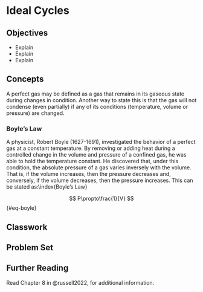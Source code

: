 # Ideal Cycles {#sec-ideal-cycles}

## Objectives

-   Explain
-   Explain
-   Explain

## Concepts

A perfect gas may be defined as a gas that remains in its gaseous state during changes in condition. Another way to state this is that the gas will not condense (even partially) if any of its conditions (temperature, volume or pressure) are changed.

### Boyle's Law

A physicist, Robert Boyle (1627-1691), investigated the behavior of a perfect gas at a constant temperature. By removing or adding heat during a controlled change in the volume and pressure of a confined gas, he was able to hold the temperature constant. He discovered that, under this condition, the absolute pressure of a gas varies inversely with the volume. That is, if the volume increases, then the pressure decreases and, conversely, if the volume decreases, then the pressure increases. This can be stated as:\\index{Boyle's Law}

$$
P\propto\frac{1}{V}
$$ {#eq-boyle}

## Classwork

## Problem Set

## Further Reading

Read Chapter 8 in @russell2022, for additional information.